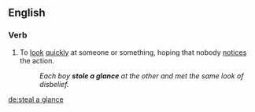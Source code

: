 ==English==
{{see|glance}}

===Verb===
{{en-verb|steals a glance|stealing a glance|stole a glance}}

# To [[look]] [[quickly]] at someone or something, hoping that nobody [[notices]] the action.
#:''Each boy '''stole a glance''' at the other and met the same look of disbelief.''

[[de:steal a glance]]